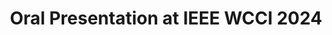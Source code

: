 ---
title: "Oral Presentation at IEEE WCCI 2024"
publishedAt: "2024-07-01"
summary: "Presenting the paper An Explainable Smart Agriculture System based on In-Vivo Biosensors."
images:
  - "/images/projects/project-01/wcci2024.jpg"
  - "/images/projects/project-01/WCCI_attending_certificate.jpeg"
link: "https://ieeexplore.ieee.org/document/10612040"
---